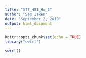 ```yaml
---
title: "STT_481_Hw_1"
author: "Sam Isken"
date: "September 2, 2019"
output: html_document
---
```


```r
knitr::opts_chunk$set(echo = TRUE)
library("swirl")
```

```r
swirl()
```